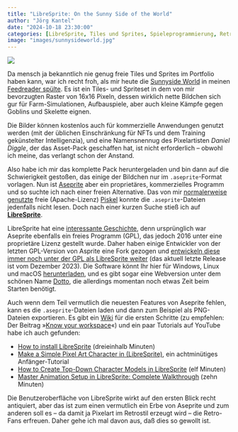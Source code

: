 ```yaml
---
title: "LibreSprite: On the Sunny Side of the World"
author: "Jörg Kantel"
date: "2024-10-18 23:30:00"
categories: [LibreSprite, Tiles und Sprites, Spieleprogrammierung, Retrogaming]
image: "images/sunnysideworld.jpg"
---
```


[![](images/sunnysideworld-b.jpg)](https://img.itch.zone/aW1hZ2UvNzI5MzM5LzQ3MTYyODIucG5n/original/aE4epA.png)

Da mensch ja bekanntlich nie genug freie Tiles und Sprites im Portfolio haben kann, war ich recht froh, als mir heute die [Sunnyside World](https://danieldiggle.itch.io/sunnyside) in meinen [Feedreader spülte](https://danieldiggle.itch.io/sunnyside/devlog/816790/4-6-8-way-character-movement-). Es ist ein Tiles- und Spriteset in dem von mir bevorzugten Raster von 16x16 Pixeln, dessen wirklich nette Bildchen sich gur für Farm-Simulationen, Aufbauspiele, aber auch kleine Kämpfe gegen Goblins und Skelette eignen.

Die Bilder können kostenlos auch für kommerzielle Anwendungen genutzt werden (mit der üblichen Einschränkung für NFTs und dem Training gekünstelter Intelligenzia), und eine Namensnennug des Pixelartisten *Daniel Diggle*, der das Asset-Pack geschaffen hat, ist nicht erforderlich -- obwohl ich meine, das verlangt schon der Anstand.

Also habe ich mir das komplette Pack heruntergeladen und bin dann auf die Schwierigkeit gestoßen, das einige der Bildchen nur im `.aseprite`-Format vorlagen. Nun ist [Aseprite](https://www.aseprite.org/) aber ein proprietäres, kommerzielles Programm und so suchte ich nach einer freien Alternative. Das von mir [normalerweise genutzte](https://kantel.github.io/#category=Piskel) freie (Apache-Lizenz) [Piskel](http://cognitiones.kantel-chaos-team.de/multimedia/computergraphik/pixelart/piskel.html) konnte die `.aseprite`-Dateien jedenfalls nicht lesen. Doch nach einer kurzen Suche stieß ich auf **[LibreSprite](https://libresprite.github.io/)**.

LibreSprite hat eine [interessante Geschichte](https://libresprite.github.io/#!/about), denn ursprünglich war Aseprite ebenfalls ein freies Programm (GPL), das jedoch 2016 unter eine proprietäre Lizenz gestellt wurde. Daher haben einige Entwickler von der letzten GPL-Version von Asprite eine Fork gezogen und [entwickeln diese immer noch unter der GPL als LibreSprite weiter](https://github.com/LibreSprite/LibreSprite) (das aktuell letzte Release ist vom Dezember 2023). Die Software könnt Ihr hier für Windows, Linux und macOS [herunterladen](https://libresprite.github.io/#!/downloads), und es gibt sogar eine Webversion unter dem schönen Name [Dotto](https://libresprite.github.io/Dotto/), die allerdings momentan noch etwas Zeit beim Starten benötigt.

Auch wenn dem Teil vermutlich die neuesten Features von Aseprite fehlen, kann es die `.aseprite`-Dateien laden und dann zum Beispiel als PNG-Dateien exportieren. Es gibt ein [Wiki](https://github.com/LibreSprite/libresprite.github.io/wiki) für die ersten Schritte (zu empfehlen: Der Beitrag »[Know your workspace](https://github.com/LibreSprite/libresprite.github.io/wiki/Know-your-workspace)«) und ein paar Tutorials auf YouTube habe ich auch gefunden:

- [How to install LibreSprite](https://www.youtube.com/watch?v=1ZhC6AF1xRo) (dreieinhalb Minuten)
- [Make a Simple Pixel Art Character in (LibreSprite)](https://www.youtube.com/watch?v=TKmjfKT1y9s), ein achtminütiges Anfänger-Tutorial
- [How to Create Top-Down Character Models in LibreSprite](https://www.youtube.com/watch?v=OGv9Vp5tvdo) (elf Minuten)
- [Master Animation Setup in LibreSprite: Complete Walkthrough](https://www.youtube.com/watch?v=f2Xiwwouh-8) (zehn Minuten)

Die Benutzeroberfläche von LibreSprite wirkt auf den ersten Blick recht antiquiert, aber das ist zum einen vermutlich ein Erbe von Aseprite und zum anderen soll es -- da damit ja Pixelart im Retrostil erzeugt wird -- die Retro-Fans erfreuen. Daher gehe ich mal davon aus, daß dies so gewollt ist.